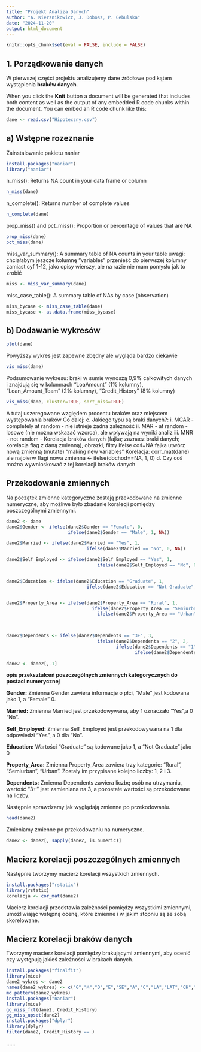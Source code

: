 ```yaml
---
title: "Projekt Analiza Danych"
author: "A. Kierznikowicz, J. Dobosz, P. Cebulska"
date: "2024-11-20"
output: html_document
---
```


```r
knitr::opts_chunk$set(eval = FALSE, include = FALSE)
```

## 1. Porządkowanie danych

W pierwszej części projektu analizujemy dane źródłowe pod kątem wystąpienia **braków danych**.

When you click the **Knit** button a document will be generated that includes both content as well as the output of any embedded R code chunks within the document. You can embed an R code chunk like this:

```r
dane <- read.csv("Hipoteczny.csv")
```

## a) Wstępne rozeznanie

Zainstalowanie pakietu naniar

```r
install.packages("naniar")
library("naniar")
```

n_miss(): Returns NA count in your data frame or column

```r
n_miss(dane)
```

n_complete(): Returns number of complete values

```r
n_complete(dane)
```

prop_miss() and pct_miss(): Proportion or percentage of values that are NA

```r
prop_miss(dane)
pct_miss(dane)
```

miss_var_summary(): A summary table of NA counts in your table uwagi: chciałabym jeszcze kolumnę "variables" przenieść do pierwszej kolumny zamiast cyf 1-12, jako opisy wierszy, ale na razie nie mam pomysłu jak to zrobić

```r
miss <- miss_var_summary(dane)
```

miss_case_table(): A summary table of NAs by case (observation)

```r
miss_bycase <- miss_case_table(dane)
miss_bycase <- as.data.frame(miss_bycase)
```

## b) Dodawanie wykresów

```r
plot(dane)
```

Powyższy wykres jest zapewne zbędny ale wygląda bardzo ciekawie

```r
vis_miss(dane)
```

Podsumowanie wykresu: braki w sumie wynoszą 0,9% całkowitych danych i znajdują się w kolumnach "LoaAmount" (1% kolumny), "Loan_Amount_Team" (2% kolumny), "Credit_History" (8% kolumny)

```r
vis_miss(dane, cluster=TRUE, sort_miss=TRUE)
```

A tutaj uszeregowane względem procentu braków oraz miejscem występowania braków
Co dalej: c. Jakiego typu są braki danych?: i. MCAR - completely at random - nie istnieje żadna zależność ii. MAR - at random - losowe (nie można wskazać wzorca), ale wpływają na wyniki analiz iii. MNR - not random - Korelacja braków danych (fajka; zaznacz braki danych; korelacja flag z daną zmienną), obrazki, filtry Ifelse coś=NA fajka utwórz nową zmienną (mutate) "making new variables" Korelacja: corr_mat(dane) ale najpierw flagi nowa zmienna \<- ifelse(dochod==NA, 1, 0) d. Czy coś można wywnioskować z tej korelacji braków danych




## Przekodowanie zmiennych

Na początek zmienne kategoryczne zostają przekodowane na zmienne numeryczne, aby możliwe było zbadanie koralecji pomiędzy poszczególnymi zmiennymi.

```r
dane2 <- dane
dane2$Gender <- ifelse(dane2$Gender == "Female", 0,
                       ifelse(dane2$Gender == "Male", 1, NA))

dane2$Married <- ifelse(dane2$Married == "Yes", 1, 
                              ifelse(dane2$Married == "No", 0, NA))

dane2$Self_Employed <- ifelse(dane2$Self_Employed == "Yes", 1, 
                                  ifelse(dane2$Self_Employed == "No", 0, NA))


dane2$Education <- ifelse(dane2$Education == "Graduate", 1, 
                              ifelse(dane2$Education == "Not Graduate", 0, NA))


dane2$Property_Area <- ifelse(dane2$Property_Area == "Rural", 1, 
                                ifelse(dane2$Property_Area == "Semiurban", 2, 
                                  ifelse(dane2$Property_Area == "Urban", 3, NA)))
                            


dane2$Dependents <- ifelse(dane2$Dependents == "3+", 3, 
                                  ifelse(dane2$Dependents == "2", 2, 
                                         ifelse(dane2$Dependents == "1", 1,
                                                ifelse(dane2$Dependents == "0", 0, NA))))
                           
dane2 <- dane2[,-1]
```

**opis przekształceń poszczególnych zmiennych kategorycznych do postaci numerycznej**

**Gender:** Zmienna Gender zawiera informacje o płci, "Male" jest kodowana jako 1, a "Female" 0.

**Married:** Zmienna Married jest przekodowywana, aby 1 oznaczało "Yes",a 0 "No".

**Self_Employed:** Zmienna Self_Employed jest przekodowywana na 1 dla odpowiedzi "Yes", a 0 dla "No".

**Education:** Wartości "Graduate" są kodowane jako 1, a "Not Graduate" jako 0

**Property_Area:** Zmienna Property_Area zawiera trzy kategorie: "Rural", "Semiurban", "Urban". Zostały im przypisane kolejno liczby: 1, 2 i 3.

**Dependents:** Zmienna Dependents zawiera liczbę osób na utrzymaniu, wartość "3+" jest zamieniana na 3, a pozostałe wartości są przekodowane na liczby.

Następnie sprawdzamy jak wyglądają zmienne po przekodowaniu.

```r
head(dane2)
```

Zmieniamy zmienne po przekodowaniu na numeryczne.

```r
dane2 <- dane2[, sapply(dane2, is.numeric)]
```

## Macierz korelacji poszczególnych zmiennych

Następnie tworzymy macierz korelacji wszystkich zmiennych.

```r
install.packages("rstatix")
library(rstatix)
korelacja <- cor_mat(dane2)
```

Macierz korelacji przedstawia zależności pomiędzy wszystkimi zmiennymi, umożliwiając wstępną ocenę, które zmienne i w jakim stopniu są ze sobą skorelowane.

## Macierz korelacji braków danych

Tworzymy macierz korelacji pomiędzy brakującymi zmiennymi, aby ocenić czy występują jakieś zależności w brakach danych.


```r

install.packages("finalfit")
library(mice)
dane2_wykres <- dane2 
names(dane2_wykres) <- c("G","M","D","E","SE","A","C","LA","LAT","CH","PA")
md.pattern(dane2_wykres)
install.packages("naniar")
library(mice)
gg_miss_fct(dane2, Credit_History)
gg_miss_upset(dane2)
install.packages("dplyr")
library(dplyr)
filter(dane2, Credit_History == )

``````

......



